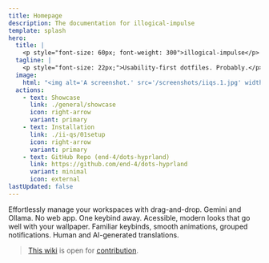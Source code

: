 ```yaml
---
title: Homepage
description: The documentation for illogical-impulse
template: splash
hero:
  title: |
    <p style="font-size: 60px; font-weight: 300">illogical-impulse</p>
  tagline: |
    <p style="font-size: 22px;">Usability-first dotfiles. Probably.</p>
  image:
    html: "<img alt='A screenshot.' src='/screenshots/iiqs.1.jpg' width='600' />"
  actions:
    - text: Showcase
      link: ./general/showcase
      icon: right-arrow
      variant: primary
    - text: Installation
      link: ./ii-qs/01setup
      icon: right-arrow
      variant: primary
    - text: GitHub Repo (end-4/dots-hyprland)
      link: https://github.com/end-4/dots-hyprland
      variant: minimal
      icon: external
lastUpdated: false
---
```



<CardGrid>
	<Card title="[‎ ‎ [‎ Overview ‎] ‎ ‎]">
    Effortlessly manage your workspaces with drag-and-drop.
	</Card>
	<Card title=">>× AI ×<<">
    Gemini and Ollama. No web app. One keybind away.
	</Card>
	<Card title="•• Material Design 3 ••">
    Acessible, modern looks that go well with your wallpaper.
	</Card>
	<Card title="+//+ Quality of life +//+">
    Familiar keybinds, smooth animations, grouped notifications.
	</Card>
  <Card title="~>< Speaks your language ><~">
    Human and AI-generated translations.
	</Card>
</CardGrid>

> [This wiki](https://github.com/end-4/dots-hyprland-wiki) is open for [contribution](https://ii.clsty.link/en/dev/doc-site-contrib).
